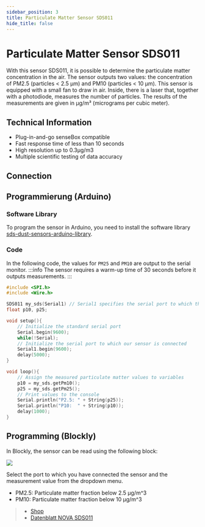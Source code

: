 ```yaml
---
sidebar_position: 3
title: Particulate Matter Sensor SDS011
hide_title: false
---
```


# Particulate Matter Sensor SDS011

With this sensor SDS011, it is possible to determine the particulate matter concentration in the air.  The sensor outputs two values: the concentration of PM2.5 (particles < 2.5 µm) and PM10 (particles < 10 µm).  This sensor is equipped with a small fan to draw in air.  Inside, there is a laser that, together with a photodiode, measures the number of particles.  The results of the measurements are given in µg/m³ (micrograms per cubic meter).


<ImageWithText src={feinstaubSds} title="Particulate Matter Sensor SDS011"/>

## Technical Information
* Plug-in-and-go senseBox compatible
* Fast response time of less than 10 seconds
* High resolution up to 0.3µg/m3
* Multiple scientific testing of data accuracy

## Connection

<TutorialPorts port="uart" />



## Programmierung (Arduino)

### Software Library
To program the sensor in Arduino, you need to install the software library [sds-dust-sensors-arduino-library](https://codeload.github.com/lewapek/sds-dust-sensors-arduino-library/zip/refs/heads/master).

### Code
In the following code, the values for `PM25` and `PM10` are output to the serial monitor.
:::info
The sensor requires a warm-up time of 30 seconds before it outputs measurements.
:::


```cpp
#include <SPI.h>
#include <Wire.h>

SDS011 my_sds(Serial1) // Serial1 specifies the serial port to which the sensor is connected
float p10, p25;

void setup(){
    // Initialize the standard serial port
    Serial.begin(9600);
    while(!Serial);
    // Initialize the serial port to which our sensor is connected
    Serial1.begin(9600);
    delay(5000);
}

void loop(){
    // Assign the measured particulate matter values to variables
    p10 = my_sds.getPm10();
    p25 = my_sds.getPm25();
    // Print values to the console
    Serial.println("P2.5: " + String(p25));
    Serial.println("P10:  " + String(p10));
    delay(1000);
}
```

## Programming (Blockly)

In Blockly, the sensor can be read using the following block:

![](/img/en/hardware-bilder/feinstaub/block_feinstaubsensor.svg)

Select the port to which you have connected the sensor and the measurement value from the dropdown menu.

- PM2.5: Particulate matter fraction below 2.5 µg/m^3
- PM10: Particulate matter fraction below 10 µg/m^3

>- [Shop](https://sensebox.kaufen/product/feinstaub-sds011)
>- [Datenblatt NOVA SDS011](https://cdn-reichelt.de/documents/datenblatt/X200/SDS011-DATASHEET.pdf)